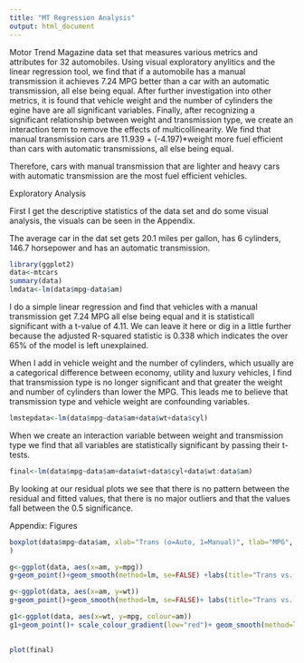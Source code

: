 ```yaml
---
title: "MT Regression Analysis"
output: html_document
---
```


Motor Trend Magazine data set that measures various metrics and attributes for 32 automobiles. Using visual exploratory anylitics and the linear regression tool, we find that if a automobile has a manual transmission it achieves 7.24 MPG better than a car with an automatic transmission, all else being equal. After further investigation into other metrics, it is found that vehicle weight and the number of cylinders the egine have are all significant variables. Finally, after recognizing a significant relationship between weight and transmission type, we create an interaction term to remove the effects of multicollinearity. We find that manual transmission cars are 11.939 + (-4.197)*weight more fuel efficient than cars with automatic transmissions, all else being equal. 

Therefore, cars with manual transmission that are lighter and heavy cars with automatic transmission are the most fuel efficient vehicles.

Exploratory Analysis

First I get the descriptive statistics of the data set and do some visual analysis, the visuals can be seen in the Appendix.

The average car in the dat set gets 20.1 miles per gallon, has 6 cylinders, 146.7 horsepower and has an automatic transmission.

```r
library(ggplot2)
data<-mtcars
summary(data)
lmdata<-lm(data$mpg~data$am)
```

I do a simple linear regression and find that vehicles with a manual transmission get 7.24 MPG all else being equal and it is statisticall significant with a t-value of 4.11. We can leave it here or dig in a little further because the adjusted R-squared statistic is 0.338 which indicates the over 65% of the model is left unexplained.

When I add in vehicle weight and the number of cylinders, which usually are a categorical difference between economy, utility and luxury vehicles, I find that transmission type is no longer significant and that greater the weight and number of cylinders  than lower the MPG. This leads me to believe that transmission type and vehicle weight are confounding variables.

```r
lmstepdata<-lm(data$mpg~data$am+data$wt+data$cyl)

```


When we create an interaction variable between weight and transmission type we find that all variables are statistically significant by passing their t-tests.


```r
final<-lm(data$mpg~data$am+data$wt+data$cyl+data$wt:data$am)
```


By looking at our residual plots we see that there is no pattern between the residual and fitted values, that there is no major outliers and that the values fall between the 0.5 significance.

Appendix: Figures

```r
boxplot(data$mpg~data$am, xlab="Trans (o=Auto, 1=Manual)", tlab="MPG", main="MPG vs Transmission"
) 
```

```r
g<-ggplot(data, aes(x=am, y=mpg))
g+geom_point()+geom_smooth(method=lm, se=FALSE) +labs(title="Trans vs. MPG")

g<-ggplot(data, aes(x=am, y=wt))
g+geom_point()+geom_smooth(method=lm, se=FALSE)+ labs(title="Trans vs. Weight")

g1<-ggplot(data, aes(x=wt, y=mpg, colour=am))
g1+geom_point()+ scale_colour_gradient(low="red")+ geom_smooth(method=lm, se=FALSE) + labs(title="MPG vs. Weight by Trans")
        
```

```r
plot(final)
```

                           